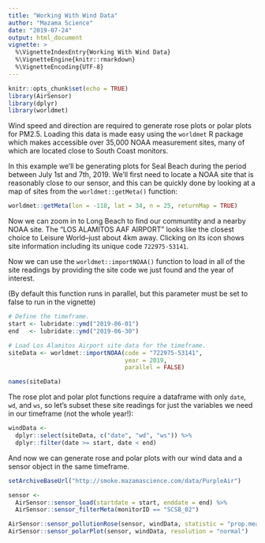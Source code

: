 ```yaml
---
title: "Working With Wind Data"
author: "Mazama Science"
date: "2019-07-24"
output: html_document
vignette: >
  %\VignetteIndexEntry{Working With Wind Data}
  %\VignetteEngine{knitr::rmarkdown}
  %\VignetteEncoding{UTF-8}
---
```


```r
knitr::opts_chunk$set(echo = TRUE)
library(AirSensor)
library(dplyr)
library(worldmet)
```

Wind speed and direction are required to generate rose plots or polar plots for 
PM2.5. Loading this data is made easy using the `worldmet` R package which makes
accessible over 35,000 NOAA measurement sites, many of which are located close 
to South Coast monitors.

In this example we'll be generating plots for Seal Beach during the period 
between July 1st and 7th, 2019. We'll first need to locate a NOAA site that is 
reasonably close to our sensor, and this can be quickly done by looking at a map
of sites from the `worldmet::getMeta()` function:

```r
worldmet::getMeta(lon = -118, lat = 34, n = 25, returnMap = TRUE)
```

Now we can zoom in to Long Beach to find our communtity and a nearby NOAA site. 
The "LOS ALAMITOS AAF AIRPORT" looks like the closest choice to Leisure 
World--just about 4km away. Clicking on its icon shows site information 
including its unique code `722975-53141`.

Now we can use the `worldmet::importNOAA()` function to load in all of the site
readings by providing the site code we just found and the year of interest.

(By default this function runs in parallel, but this parameter must be set to 
false to run in the vignette)

```r
# Define the timeframe.
start <- lubridate::ymd("2019-06-01")
end   <- lubridate::ymd("2019-06-30")

# Load Los Alamitos Airport site data for the timeframe.
siteData <- worldmet::importNOAA(code = "722975-53141",
                                 year = 2019,
                                 parallel = FALSE)

names(siteData)
```

The rose plot and polar plot functions require a dataframe with only `date`, 
`wd`, and `ws`, so let's subset these site readings for just the variables we 
need in our timeframe (not the whole year!):

```r
windData <- 
  dplyr::select(siteData, c("date", "wd", "ws")) %>% 
  dplyr::filter(date >= start, date < end)
```

And now we can generate rose and polar plots with our wind data and a sensor
object in the same timeframe.

```r
setArchiveBaseUrl("http://smoke.mazamascience.com/data/PurpleAir")

sensor <- 
  AirSensor::sensor_load(startdate = start, enddate = end) %>%
  AirSensor::sensor_filterMeta(monitorID == "SCSB_02")

AirSensor::sensor_pollutionRose(sensor, windData, statistic = "prop.mean")
AirSensor::sensor_polarPlot(sensor, windData, resolution = "normal")
```